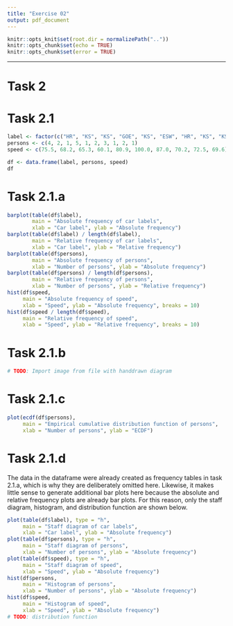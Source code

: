 ```yaml
---
title: "Exercise 02"
output: pdf_document
---
```


```r
knitr::opts_knit$set(root.dir = normalizePath(".."))
knitr::opts_chunk$set(echo = TRUE)
knitr::opts_chunk$set(error = TRUE)
```

\let\OldRule\rule
\renewcommand{\rule}[2]{\OldRule{\linewidth}{#2}}

----------

# Task 2

# Task 2.1
```r
label <- factor(c("HR", "KS", "KS", "GOE", "KS", "ESW", "HR", "KS", "KS", "KS"))
persons <- c(4, 2, 1, 5, 1, 2, 3, 1, 2, 1)
speed <- c(75.5, 68.2, 65.3, 60.1, 80.9, 100.0, 87.0, 70.2, 72.5, 69.6)

df <- data.frame(label, persons, speed)
df
```

# Task 2.1.a
```r
barplot(table(df$label),
        main = "Absolute frequency of car labels",
        xlab = "Car label", ylab = "Absolute frequency")
barplot(table(df$label) / length(df$label),
        main = "Relative frequency of car labels",
        xlab = "Car label", ylab = "Relative frequency")
barplot(table(df$persons),
        main = "Absolute frequency of persons",
        xlab = "Number of persons", ylab = "Absolute frequency")
barplot(table(df$persons) / length(df$persons),
        main = "Relative frequency of persons",
        xlab = "Number of persons", ylab = "Relative frequency")
hist(df$speed,
     main = "Absolute frequency of speed",
     xlab = "Speed", ylab = "Absolute frequency", breaks = 10)
hist(df$speed / length(df$speed),
     main = "Relative frequency of speed",
     xlab = "Speed", ylab = "Relative frequency", breaks = 10)
```

# Task 2.1.b
```r
# TODO: Import image from file with handdrawn diagram
```

# Task 2.1.c
```r
plot(ecdf(df$persons),
     main = "Empirical cumulative distribution function of persons",
     xlab = "Number of persons", ylab = "ECDF")
```

# Task 2.1.d
The data in the dataframe were already created as frequency tables in task 2.1.a, which is why they are deliberately omitted here.
Likewise, it makes little sense to generate additional bar plots here because the absolute and relative frequency plots are already bar plots.
For this reason, only the staff diagram, histogram, and distribution function are shown below.
```r
plot(table(df$label), type = "h",
     main = "Staff diagram of car labels",
     xlab = "Car label", ylab = "Absolute frequency")
plot(table(df$persons), type = "h",
     main = "Staff diagram of persons",
     xlab = "Number of persons", ylab = "Absolute frequency")
plot(table(df$speed), type = "h",
     main = "Staff diagram of speed",
     xlab = "Speed", ylab = "Absolute frequency")
hist(df$persons,
     main = "Histogram of persons",
     xlab = "Number of persons", ylab = "Absolute frequency")
hist(df$speed,
     main = "Histogram of speed",
     xlab = "Speed", ylab = "Absolute frequency")
# TODO: distribution function
```